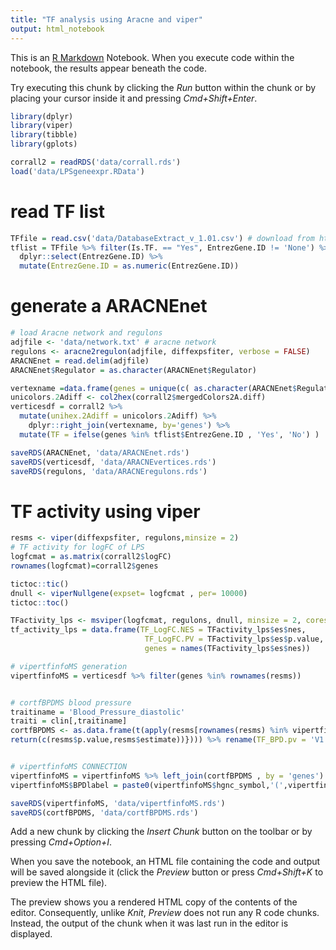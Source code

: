 ```yaml
---
title: "TF analysis using Aracne and viper"
output: html_notebook
---
```


This is an [R Markdown](http://rmarkdown.rstudio.com) Notebook. When you execute code within the notebook, the results appear beneath the code. 

Try executing this chunk by clicking the *Run* button within the chunk or by placing your cursor inside it and pressing *Cmd+Shift+Enter*. 


```r
library(dplyr)
library(viper)
library(tibble)
library(gplots)
```

```r

corrall2 = readRDS('data/corrall.rds')
load('data/LPSgeneexpr.RData')
```


# read TF list
```r
TFfile = read.csv('data/DatabaseExtract_v_1.01.csv') # download from http://humantfs.ccbr.utoronto.ca/
tflist = TFfile %>% filter(Is.TF. == "Yes", EntrezGene.ID != 'None') %>% 
  dplyr::select(EntrezGene.ID) %>% 
  mutate(EntrezGene.ID = as.numeric(EntrezGene.ID))
```


# generate a ARACNEnet
```r
# load Aracne network and regulons
adjfile <- 'data/network.txt' # aracne network
regulons <- aracne2regulon(adjfile, diffexpsfiter, verbose = FALSE)  
ARACNEnet = read.delim(adjfile)
ARACNEnet$Regulator = as.character(ARACNEnet$Regulator)  

vertexname =data.frame(genes = unique(c( as.character(ARACNEnet$Regulator)  , ARACNEnet$Target)))
unicolors.2Adiff <- col2hex(corrall2$mergedColors2A.diff)
verticesdf = corrall2 %>%
  mutate(unihex.2Adiff = unicolors.2Adiff) %>%
    dplyr::right_join(vertexname, by='genes') %>%
  mutate(TF = ifelse(genes %in% tflist$EntrezGene.ID , 'Yes', 'No') )
```


```r
saveRDS(ARACNEnet, 'data/ARACNEnet.rds')
saveRDS(verticesdf, 'data/ARACNEvertices.rds')
saveRDS(regulons, 'data/ARACNEregulons.rds')
```



# TF activity using viper
```r

resms <- viper(diffexpsfiter, regulons,minsize = 2)
# TF activity for logFC of LPS
logfcmat = as.matrix(corrall2$logFC)
rownames(logfcmat)=corrall2$genes

tictoc::tic()
dnull <- viperNullgene(expset= logfcmat , per= 10000)
tictoc::toc()

TFactivity_lps <- msviper(logfcmat, regulons, dnull, minsize = 2, cores = 1)
tf_activity_lps = data.frame(TF_LogFC.NES = TFactivity_lps$es$nes,
                              TF_LogFC.PV = TFactivity_lps$es$p.value,
                              genes = names(TFactivity_lps$es$nes))

# vipertfinfoMS generation
vipertfinfoMS = verticesdf %>% filter(genes %in% rownames(resms))


# cortfBPDMS blood pressure
traitiname = 'Blood_Pressure_diastolic'
traiti = clin[,traitiname]
cortfBPDMS <- as.data.frame(t(apply(resms[rownames(resms) %in% vipertfinfoMS$genes,], 1, function(x) { resms = cor.test(x, y = traiti, method =  "pearson")
return(c(resms$p.value,resms$estimate))}))) %>% rename(TF_BPD.pv = 'V1', TF_BPD.cor = 'cor') %>% tibble::rownames_to_column(var = 'genes') %>% mutate(genes = as.character(genes))


# vipertfinfoMS CONNECTION
vipertfinfoMS = vipertfinfoMS %>% left_join(cortfBPDMS , by = 'genes') %>% left_join(tf_activity_lps , by = 'genes')
vipertfinfoMS$BPDlabel = paste0(vipertfinfoMS$hgnc_symbol,'(',vipertfinfoMS$mergedColors2A.diff,')')
```


```r
saveRDS(vipertfinfoMS, 'data/vipertfinfoMS.rds')
saveRDS(cortfBPDMS, 'data/cortfBPDMS.rds')
```


Add a new chunk by clicking the *Insert Chunk* button on the toolbar or by pressing *Cmd+Option+I*.

When you save the notebook, an HTML file containing the code and output will be saved alongside it (click the *Preview* button or press *Cmd+Shift+K* to preview the HTML file). 

The preview shows you a rendered HTML copy of the contents of the editor. Consequently, unlike *Knit*, *Preview* does not run any R code chunks. Instead, the output of the chunk when it was last run in the editor is displayed.

